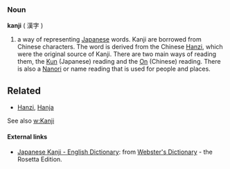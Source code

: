 === Noun ===
'''kanji''' ( <font lang="ja">漢字</font> )

# a way of representing [[Japanese]] words.  Kanji are borrowed from Chinese characters.  The word is derived from the Chinese [[Hanzi]], which were the original source of Kanji.  There are two main ways of reading them, the [[Kun]] (Japanese) reading and the [[On]] (Chinese) reading.  There is also a [[Nanori]] or name reading that is used for people and places.

==Related==
*[[Hanzi]], [[Hanja]]

See also [[w:Kanji]]

==== External links====
*[http://www.websters-online-dictionary.org/definition/Japanese+Kanji-english/ Japanese Kanji - English Dictionary]: from [http://www.websters-online-dictionary.org/ Webster's Dictionary] - the Rosetta Edition.